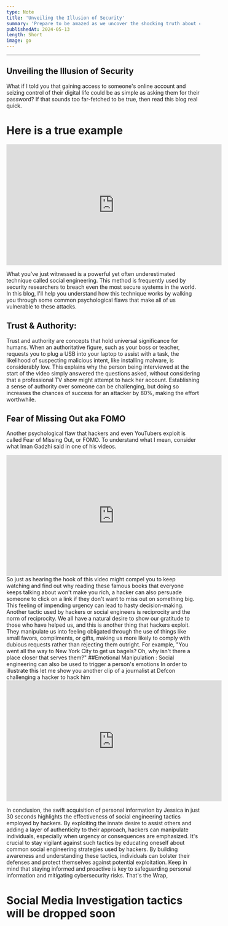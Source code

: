 ```yaml
---
type: Note
title: 'Unveiling the Illusion of Security'
summary: 'Prepare to be amazed as we uncover the shocking truth about cybersecurity in this post'
publishedAt: 2024-05-13
length: Short
image: go
---
```


---
Unveiling the Illusion of Security
---
What if I told you that gaining access to someone's online account and seizing control of their digital life could be as simple as asking them for their password? If that sounds too far-fetched to be true, then read this blog real quick. 

# Here is a true example
<iframe width="560" height="315" src="https://www.youtube.com/embed/opRMrEfAIiI?si=uDvfFXMSfkmSC7TY&amp;clip=UgkxEGo7UfdvFotEYzeNRTMN7rv4OTSsFduJ&amp;clipt=EIrLAhi7ggQ" title="YouTube video player" frameborder="0" allow="accelerometer; autoplay; clipboard-write; encrypted-media; gyroscope; picture-in-picture; web-share" referrerpolicy="strict-origin-when-cross-origin" allowfullscreen></iframe>

What you’ve just witnessed is a powerful yet often underestimated technique called social engineering. This method is frequently used by security researchers to breach even the most secure systems in the world. In this blog, I'll help you understand how this technique works by walking you through some common psychological flaws that make all of us vulnerable to these attacks.

## Trust & Authority:
Trust and authority are concepts that hold universal significance for humans. When an authoritative figure, such as your boss or teacher, requests you to plug a USB into your laptop to assist with a task, the likelihood of suspecting malicious intent, like installing malware, is considerably low.
This explains why the person being interviewed at the start of the video simply answered the questions asked, without considering that a professional TV show might attempt to hack her account. Establishing a sense of authority over someone can be challenging, but doing so increases the chances of success for an attacker by 80%, making the effort worthwhile.
## Fear of Missing Out aka FOMO
Another psychological flaw that hackers and even YouTubers exploit is called Fear of Missing Out, or FOMO. To understand what I mean, consider what Iman Gadzhi said in one of his videos.
<iframe width="560" height="315" src="https://www.youtube.com/embed/ST6UteJtjz0?si=oE96JuRbxRFy7nbx&amp;clip=UgkxjnTkqJTgFm7RxqtIZ6eg6yE0gTl5DXKs&amp;clipt=EAAYpHo" title="YouTube video player" frameborder="0" allow="accelerometer; autoplay; clipboard-write; encrypted-media; gyroscope; picture-in-picture; web-share" referrerpolicy="strict-origin-when-cross-origin" allowfullscreen></iframe>
So just as hearing the hook of this video might compel you to keep watching and find out why reading these famous books that everyone keeps talking about won't make you rich, a hacker can also persuade someone to click on a link if they don't want to miss out on something big. This feeling of impending urgency can lead to hasty decision-making. Another tactic used by hackers or social engineers is reciprocity and the norm of reciprocity. We all have a natural desire to show our gratitude to those who have helped us, and this is another thing that hackers exploit. They manipulate us into feeling obligated through the use of things like small favors, compliments, or gifts, making us more likely to comply with dubious requests rather than rejecting them outright. For example, "You went all the way to New York City to get us bagels? Oh, why isn't there a place closer that serves them?"
##Emotional Manipulation :
Social engineering can also be used to trigger a person's emotions 
In order to illustrate this let me show you another clip of a journalist at Defcon challenging a hacker to hack him 
<iframe width="560" height="315" src="https://www.youtube.com/embed/lc7scxvKQOo?si=dVRjDkrbuCpU8OO-&amp;clip=UgkxlvM4Qa3GbRO6HAOPBdg-FXZompiGOWGT&amp;clipt=EPiaAhjK-gQ" title="YouTube video player" frameborder="0" allow="accelerometer; autoplay; clipboard-write; encrypted-media; gyroscope; picture-in-picture; web-share" referrerpolicy="strict-origin-when-cross-origin" allowfullscreen></iframe> 

In conclusion, the swift acquisition of personal information by Jessica in just 30 seconds highlights the effectiveness of social engineering tactics employed by hackers. By exploiting the innate desire to assist others and adding a layer of authenticity to their approach, hackers can manipulate individuals, especially when urgency or consequences are emphasized. It's crucial to stay vigilant against such tactics by educating oneself about common social engineering strategies used by hackers. By building awareness and understanding these tactics, individuals can bolster their defenses and protect themselves against potential exploitation. Keep in mind that staying informed and proactive is key to safeguarding personal information and mitigating cybersecurity risks. 
That's the Wrap, 
# Social Media Investigation tactics will be dropped soon